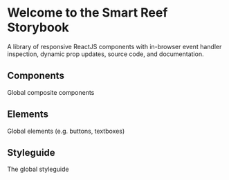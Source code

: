 
<Meta title="Welcome"/>

# Welcome to the Smart Reef Storybook

A library of responsive ReactJS components with in-browser event handler inspection, dynamic prop updates, source code, and documentation.

## Components

Global composite components

## Elements

Global elements (e.g. buttons, textboxes)

## Styleguide

The global styleguide